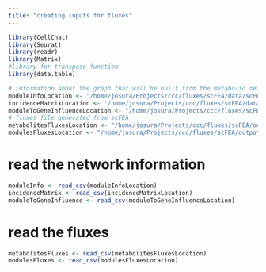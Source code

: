 ```yaml
---
title: "creating inputs for fluxes"
---
```


```r
library(CellChat)
library(Seurat)
library(readr)
library(Matrix)
#library for transpose function
library(data.table)
```

```r
# information about the graph that will be built from the metabolic network
moduleInfoLocation <- "/home/josura/Projects/ccc/fluxes/scFEA/data/scFEA.M171.mouse.moduleinfo.csv"
incidenceMatrixLocation <- "/home/josura/Projects/ccc/fluxes/scFEA/data/cmMat_complete_mouse_c70_m168.csv"
moduleToGeneInfluenceLocation <- "/home/josura/Projects/ccc/fluxes/scFEA/data/module_gene_m168.csv"
# fluxes file generated from scFEA
metabolitesFluxesLocation <- "/home/josura/Projects/ccc/fluxes/scFEA/output/scRNA_6h_metabolites_module168_cell1037_20241014-125629.csv"
modulesFluxesLocation <- "/home/josura/Projects/ccc/fluxes/scFEA/output/scRNA_6h_module168_cell1037_20241014-125629.csv"
```
# read the network information
```r
moduleInfo <- read_csv(moduleInfoLocation)
incidenceMatrix <- read_csv(incidenceMatrixLocation)
moduleToGeneInfluence <- read_csv(moduleToGeneInfluenceLocation)
```

# read the fluxes
```r
metabolitesFluxes <- read_csv(metabolitesFluxesLocation)
modulesFluxes <- read_csv(modulesFluxesLocation)
```